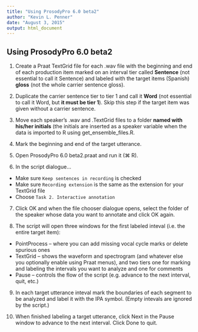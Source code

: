 ```yaml
---
title: "Using ProsodyPro 6.0 beta2"
author: "Kevin L. Penner"
date: "August 3, 2015"
output: html_document
---
```


## Using ProsodyPro 6.0 beta2

1. Create a Praat TextGrid file for each .wav file with the beginning and end of each production item marked on an interval tier called **Sentence** (not essential to call it Sentence) and labeled with the target items (Spanish) **gloss** (not the whole carrier sentence gloss).

2. Duplicate the carrier sentence tier to tier 1 and call it **Word** (not essential to call it Word, but **it must be tier 1**). Skip this step if the target item was given without a carrier sentence.

3. Move each speaker’s .wav and .TextGrid files to a folder **named with his/her initials** (the initials are inserted as a speaker variable when the data is imported to R using get_ensemble_files.R.

4. Mark the beginning and end of the target utterance.

5. Open ProsodyPro 6.0 beta2.praat and run it (⌘ R).

6. In the script dialogue...
* Make sure ```Keep sentences in recording``` is checked
* Make sure ```Recording extension``` is the same as the extension for your TextGrid file
* Choose ```Task 2. Interactive annotation```

7. Click OK and when the file chooser dialogue opens, select the folder of the speaker whose data you want to annotate and click OK again.

8. The script will open three windows for the first labeled inteval (i.e. the entire target item):
* PointProcess -- where you can add missing vocal cycle marks or delete spurious ones
* TextGrid -- shows the waveform and spectrogram (and whatever else you optionally enable using Praat menus), and two tiers one for marking and labeling the intervals you want to analyze and one for comments
* Pause -- controls the flow of the script (e.g. advance to the next interval, quit, etc.)

9. In each target utterance inteval mark the boundaries of each segment to be analyzed and label it with the IPA symbol. (Empty intevals are ignored by the script.)

10. When finished labeling a target utterance, click Next in the Pause window to advance to the next interval. Click Done to quit.